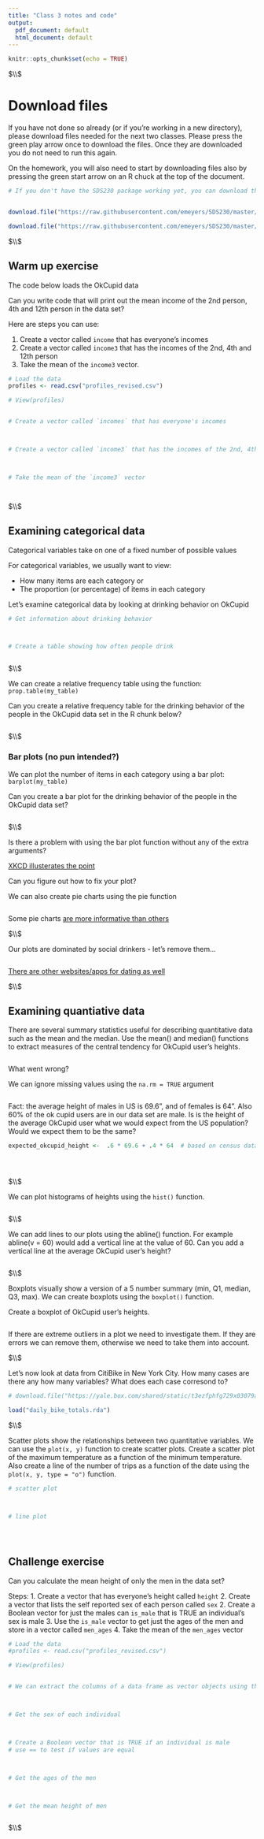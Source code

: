 ```yaml
---
title: "Class 3 notes and code"
output:
  pdf_document: default
  html_document: default
---
```


```r
knitr::opts_chunk$set(echo = TRUE)
```




$\\$





# Download files 

If you have not done so already (or if you're working in a new directory), please download files needed for the next two classes. Please press the green play arrow once to download the files. Once they are downloaded you do not need to run this again. 

On the homework, you will also need to start by downloading files also by pressing the green start arrow on an R chuck at the top of the document. 


```r


# If you don't have the SDS230 package working yet, you can download the files using the following commands


download.file("https://raw.githubusercontent.com/emeyers/SDS230/master/ClassMaterial/data/daily_bike_totals.rda", "daily_bike_totals.rda", mode = "wb")

download.file("https://raw.githubusercontent.com/emeyers/SDS230/master/ClassMaterial/data/profiles_revised.csv", "profiles_revised.csv", mode = "wb")


```








$\\$






## Warm up exercise 


The code below loads the OkCupid data 

Can you write code that will print out the mean income of the 2nd person, 4th and 12th person in the data set?


Here are steps you can use:

1. Create a vector called `income` that has everyone's incomes
2. Create a vector called `income3` that has the incomes of the 2nd, 4th and 12th person
3. Take the mean of the `income3` vector. 



```r

# Load the data
profiles <- read.csv("profiles_revised.csv")

# View(profiles)


# Create a vector called `incomes` that has everyone's incomes



# Create a vector called `income3` that has the incomes of the 2nd, 4th and 12th person



# Take the mean of the `income3` vector




```




$\\$






## Examining categorical data

Categorical variables take on one of a fixed number of possible values 

For categorical variables, we usually want to view:

 * How many items are each category    or
 * The proportion (or percentage) of items in each category

Let's examine categorical data by looking at drinking behavior on OkCupid


```r

# Get information about drinking behavior



# Create a table showing how often people drink



```





$\\$





We can create a relative frequency table using the function: `prop.table(my_table)` 

Can you create a relative frequency table for the drinking behavior of the people in the OkCupid data set in the R chunk below? 


```r




```





$\\$






### Bar plots (no pun intended?)

We can plot the number of items in each category using a bar plot: `barplot(my_table)` 

Can you create a bar plot for the drinking behavior of the people in the OkCupid data set? 

```r





```





$\\$





Is there a problem with using the bar plot function without any of the extra arguments? 

[XKCD illusterates the point](https://xkcd.com/833/)

Can you figure out how to fix your plot? 

We can also create pie charts using the pie function

```r




```



Some pie charts [are more informative than others](http://robslink.com/SAS/democd91/pyramid_pie.htm)






$\\$






Our plots are dominated by social drinkers - let's remove them...

```r








```

[There are other websites/apps for dating as well](https://i.kym-cdn.com/photos/images/original/001/293/992/d80.jpg)





$\\$






## Examining quantiative data

There are several summary statistics useful for describing quantitative data such as the mean and the median. Use the mean() and median() functions to extract measures of the central tendency for OkCupid user's heights.

```r




```



What went wrong? 


We can ignore missing values using the `na.rm = TRUE` argument


```r




```




Fact: the average height of males in US is 69.6", and of females is 64". Also 60% of the ok cupid users are in our data set are male. Is is the height of the average OkCupid user what we would expect from the US population? Would we expect them to be the same? 



```r

expected_okcupid_height <-  .6 * 69.6 + .4 * 64  # based on census data





```






$\\$






We can plot histograms of heights using the `hist()` function. 

```r






```




$\\$




We can add lines to our plots using the abline() function. For example abline(v = 60) would add a vertical line at the value of 60. Can you add a vertical line at the average OkCupid user's height? 



```r





```




$\\$





Boxplots visually show a version of a 5 number summary (min, Q1, median, Q3, max). We can create boxplots using the `boxplot()` function. 

Create a boxplot of OkCupid user's heights.

```r




```

If there are extreme outliers in a plot we need to investigate them. If they are errors we can remove them, otherwise we need to take them into account. 



$\\$





Let's now look at data from CitiBike in New York City. How many cases are there any how many variables? What does each case corresond to? 

```r

# download.file("https://yale.box.com/shared/static/t3ezfphfg729x03079aajop0d3f454wm.rda", "daily_bike_totals.rda")

load("daily_bike_totals.rda")

```





$\\$




Scatter plots show the relationships between two quantitative variables. We can use the `plot(x, y)` function to create scatter plots. Create a scatter plot of the maximum temperature as a function of the minimum temperature. Also create a line of the number of trips as a function of the date using the `plot(x, y, type = "o")` function.



```r


# scatter plot



# line plot





```






## Challenge exercise 


Can you calculate the mean height of only the men in the data set? 

Steps:
1. Create a vector that has everyone's height called `height`
2. Create a vector that lists the self reported sex of each person called `sex`
2. Create a Boolean vector for just the males can `is_male` that is TRUE an individual's sex is male
3. Use the `is_male` vector to get just the ages of the men and store in a vector called `men_ages`
4. Take the mean of the `men_ages` vector



```r

# Load the data
#profiles <- read.csv("profiles_revised.csv")

# View(profiles)


# We can extract the columns of a data frame as vector objects using the $ symbol



# Get the sex of each individual



# Create a Boolean vector that is TRUE if an individual is male
# use == to test if values are equal



# Get the ages of the men



# Get the mean height of men



```




$\\$


